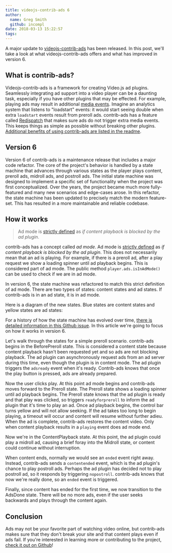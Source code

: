 ```yaml
---
title: videojs-contrib-ads 6
author:
  name: Greg Smith
  github: incompl
date: 2018-03-13 15:22:57
tags:
---
```



A major update to [videojs-contrib-ads](https://github.com/videojs/videojs-contrib-ads/) has been released. In this post, we'll take a look at what videojs-contrib-ads offers and what has improved in version 6.

## What is contrib-ads?

Videojs-contrib-ads is a framework for creating Video.js ad plugins. Seamlessly integrating ad support into a video player can be a daunting task, especially if you have other plugins that may be effected. For example, playing ads may result in additional [media events](https://developer.mozilla.org/en-US/docs/Web/Guide/Events/Media_events). Imagine an analytics system that listens to "loadstart" events: it would start seeing double when extra `loadstart` events result from preroll ads. contrib-ads has a feature called [Redispatch](https://github.com/videojs/videojs-contrib-ads#redispatch) that makes sure ads do not trigger extra media events. This keeps things as simple as possible without breaking other plugins. [Additional benefits of using contrib-ads are listed in the readme](https://github.com/videojs/videojs-contrib-ads#benefits).

## Version 6

Version 6 of contrib-ads is a maintenance release that includes a major code refactor. The core of the project's behavior is handled by a state machine that advances through various states as the player plays content, preroll ads, midroll ads, and postroll ads. The initial state machine was designed to implement a specific set of functionality when the project was first conceptualized. Over the years, the project became much more fully-featured and many new scenarios and edge-cases arose. In this refactor, the state machine has been updated to precisely match the modern feature-set. This has resulted in a more maintainable and reliable codebase.

## How it works

> Ad mode is [strictly defined](https://github.com/videojs/videojs-contrib-ads#ad-mode-definition) as _if content playback is blocked by the ad plugin_.

contrib-ads has a concept called _ad mode_. Ad mode is [strictly defined](https://github.com/videojs/videojs-contrib-ads#ad-mode-definition) as _if content playback is blocked by the ad plugin_. This does not necessarily mean that an ad is playing. For example, if there is a preroll ad, after a play request we show a loading spinner until ad playback begins. This is considered part of ad mode. The public method `player.ads.isInAdMode()` can be used to check if we are in ad mode.

In version 6, the state machine was refactored to match this strict definition of ad mode. There are two types of states: content states and ad states. If contrib-ads is in an ad state, it is in ad mode.

Here is a diagram of the new states. Blue states are content states and yellow states are ad states:

<BlogImage filename="blog/videojs-contrib-ads-6/ad-states.png" />

For a history of how the state machine has evolved over time, [there is detailed information in this Github issue](https://github.com/videojs/videojs-contrib-ads/issues/320). In this article we're going to focus on how it works in version 6.

Let's walk through the states for a simple preroll scenario. contrib-ads begins in the BeforePreroll state. This is considered a content state because content playback hasn't been requested yet and so ads are not blocking playback. The ad plugin can asynchronously request ads from an ad server during this time, even though the plugin is in content mode. The ad plugin triggers the `adsready` event when it's ready. Contrib-ads knows that once the play button is pressed, ads are already prepared.

Now the user clicks play. At this point ad mode begins and contrib-ads moves forward to the Preroll state. The Preroll state shows a loading spinner until ad playback begins. The Preroll state knows that the ad plugin is ready and that play was clicked, so triggers `readyforpreroll` to inform the ad plugin that it's time to play an ad. Once ad playback begins, the control bar turns yellow and will not allow seeking. If the ad takes too long to begin playing, a timeout will occur and content will resume without further adieu. When the ad is complete, contrib-ads restores the content video. Only when content playback results in a `playing` event does ad mode end.

Now we're in the ContentPlayback state. At this point, the ad plugin could play a midroll ad, causing a brief foray into the Midroll state, or content could continue without interruption.

When content ends, normally we would see an `ended` event right away. Instead, contrib-ads sends a `contentended` event, which is the ad plugin's chance to play postroll ads. Perhaps the ad plugin has decided not to play postroll ad, so it responds by triggering `nopostroll`. contrib-ads knows that now we're really done, so an `ended` event is triggered.

Finally, since content has ended for the first time, we now transition to the AdsDone state. There will be no more ads, even if the user seeks backwards and plays through the content again.

## Conclusion

Ads may not be your favorite part of watching video online, but contrib-ads makes sure that they don't break your site and that content plays even if ads fail. If you're interested in learning more or contributing to the project, [check it out on Github](https://github.com/videojs/videojs-contrib-ads)!
